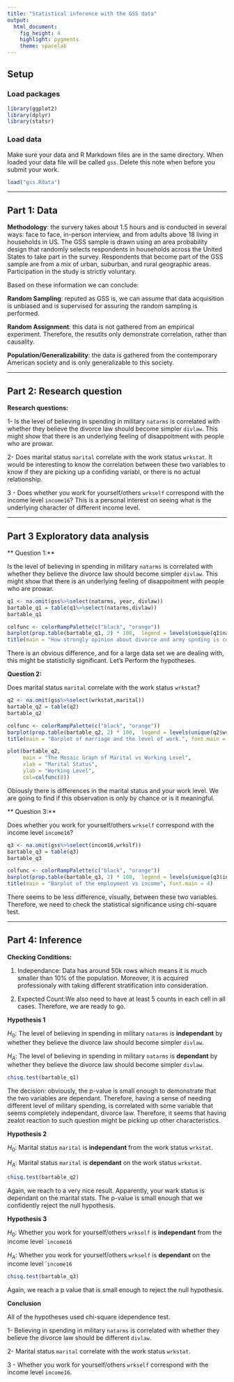 ```yaml
---
title: "Statistical inference with the GSS data"
output: 
  html_document: 
    fig_height: 4
    highlight: pygments
    theme: spacelab
---
```


## Setup

### Load packages

```r
library(ggplot2)
library(dplyr)
library(statsr)
```

### Load data

Make sure your data and R Markdown files are in the same directory. When loaded
your data file will be called `gss`. Delete this note when before you submit 
your work. 

```r
load("gss.Rdata")
```



* * *

## Part 1: Data

**Methodology**: the survery takes about 1.5 hours and is conducted in several ways: face to face, in-person interview, and from adults above 18 living in households in US. The GSS sample is drawn using an area probability design that randomly selects respondents in households across the United States to take part in the survey. Respondents that become part of the GSS sample are from a mix of urban, suburban, and rural geographic areas. Participation in the study is strictly voluntary.

Based on these information we can conclude:

**Random Sampling**: reputed as GSS is, we can assume that data acquisition is unbiased and is supervised for assuring the random sampling is performed. 

**Random Assignment**: this data is not gathered from an empirical experiment. Therefore, the resutlts only demonstrate correlation, rather than causality.

**Population/Generalizability**: the data is gathered from the contemporary American society and is only generalizable to this society.

* * *

## Part 2: Research question

**Research questions:**

1- Is the level of believing in spending in military ``natarms`` is correlated with whether they believe the divorce law should become simpler ``divlaw``.  This might show that there is an underlying feeling of disappoitment with people who are prowar.

2- Does marital status ``marital`` correlate with the work status ``wrkstat``. It would be interesting to know the correlation between these two variables to know if they are picking up a confiding variabl, or there is no actual relationship.


3 - Does whether you work for yourself/others ``wrkself`` correspond with the income level ``income16``? This is a personal interest on seeing what is the underlying character of different income level.

* * *

## Part 3 Exploratory data analysis

** Question 1:**

Is the level of believing in spending in military ``natarms`` is correlated with whether they believe the divorce law should become simpler ``divlaw``.  This might show that there is an underlying feeling of disappoitment with people who are prowar.

```r
q1 <- na.omit(gss%>%select(natarms, year, divlaw))
bartable_q1 = table(q1%>%select(natarms,divlaw))
bartable_q1
```


```r
colfunc <- colorRampPalette(c("black", "orange"))
barplot(prop.table(bartable_q1, 2) * 100,  legend = levels(unique(q1$natarms)) ,col=colfunc(3))  ## stacked 100%
title(main = "How strongly opinion about divorce and army spnding is correlated", font.main = 4)
```
There is an obvious difference, and for a large data set we are dealing with, this might be statisticlly significant. Let's Perform the hypotheses.

**Question 2:**

Does marital status ``marital`` correlate with the work status ``wrkstat``?

```r
q2 <- na.omit(gss%>%select(wrkstat,marital))
bartable_q2 = table(q2)
bartable_q2
```
```r
colfunc <- colorRampPalette(c("black", "orange"))
barplot(prop.table(bartable_q2, 2) * 100,  legend = levels(unique(q2$wrkstat)) ,col=colfunc(8))
title(main = "Barplot of marriage and the level of work.", font.main = 4)
```
```r
plot(bartable_q2, 
     main = "The Mosaic Graph of Marital vs Working Level", 
     xlab = "Marital Status", 
     ylab = "Working Level",
     col=colfunc(8))
```

Obiously there is differences in the marital status and your work level.
We are going to find if this observation is only by chance or is it meaningful.

** Question 3:**

Does whether you work for yourself/others ``wrkself`` correspond with the income level ``income16``?

```r
q3 <- na.omit(gss%>%select(incom16,wrkslf))
bartable_q3 = table(q3)
bartable_q3
```
```r
colfunc <- colorRampPalette(c("black", "orange"))
barplot(prop.table(bartable_q3, 2) * 100,  legend = levels(unique(q3$incom16)) ,col=colfunc(8))
title(main = "Barplot of the employment vs income", font.main = 4)
```
There seems to be less difference, visually, between these two variables. Therefore, we need to check the statistical significance using chi-square test.

* * *

## Part 4: Inference

**Checking Conditions:**

1. Independance: Data has around 50k rows which means it is much smaller than 10% of the population. Moreover, it is acquired professionaly with taking different stratification into consideration.
  
2. Expected Count:We also need to have at least 5 counts in each cell in all cases. Therefore, we are ready to go.

**Hypothesis 1**

$H_0$: The level of believing in spending in military ``natarms`` is **independant** by whether they believe the divorce law should become simpler ``divlaw``. 

$H_A$: The level of believing in spending in military ``natarms`` is **dependant** by whether they believe the divorce law should become simpler ``divlaw``. 
```r
chisq.test(bartable_q1) 
```
The decision: obviously, the p-value is small enough to demonstrate that the two variables are dependant. Therefore, having a sense of needing different level of military spending, is correlated with some variable that seems completely independant, divorce law. Therefore, it seems that having zealot reaction to such question might be picking up other characteristics.


**Hypothesis 2**

$H_0$: Marital status ``marital`` is **independant** from the work status ``wrkstat``.

$H_A$: Marital status ``marital`` is **dependant** on the work status ``wrkstat``.
```r
chisq.test(bartable_q2) 
```
Again, we reach to a very nice result. Apparently, your wark status is dependant on the marital stats. The p-value is small enough that we confidently reject the null hypothesis.

**Hypothesis 3**

$H_0$: Whether you work for yourself/others ``wrkself`` is **independant** from the income level ``income16`

$H_A$: Whether you work for yourself/others ``wrkself`` is **dependant** on the income level ``income16`


```r
chisq.test(bartable_q3) 
```
Again, we reach a  p value that is small enough to reject the null hypothesis.



**Conclusion**

All of the hypotheses used chi-square idependence test.

1- Believing in spending in military ``natarms`` is correlated with whether they believe the divorce law should be different ``divlaw``.

2- Marital status ``marital`` correlate with the work status ``wrkstat``.


3 - Whether you work for yourself/others ``wrkself`` correspond with the income level ``income16``.
